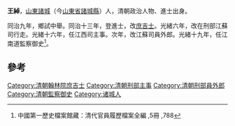 '''王綽'''，[[山東|山東]][[諸城|諸城]]（今[[山東省|山東省]][[諸城縣|諸城縣]]）人，清朝政治人物、進士出身。

同治九年，鄉試中舉。同治十三年，登進士，改[[庶吉士|庶吉士]]。光緒六年，改在刑部江蘇司行走。光緒十六年，任江西司主事。次年，改江蘇司員外郎。光緒十九年，任江南道監察御史<ref>中國第一歷史檔案館藏：清代官員履歷檔案全編 ,5冊 ,788</ref>。

==參考==
{{reflist}}
{{清朝人物小作品}}
{{同治十三年甲戌科殿試金榜}}
{{DEFAULTSORT:Wang王}}
[[Category:清朝翰林院庶吉士|Category:清朝翰林院庶吉士]]
[[Category:清朝刑部主事|Category:清朝刑部主事]]
[[Category:清朝刑部員外郎|Category:清朝刑部員外郎]]
[[Category:清朝監察御史|Category:清朝監察御史]]
[[Category:诸城人|Category:诸城人]]